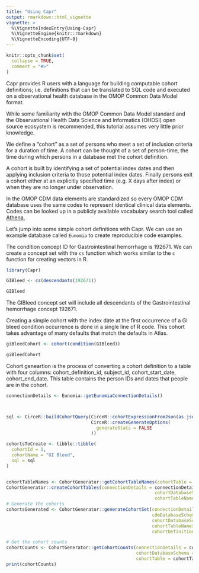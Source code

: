 ```yaml
---
title: "Using Capr"
output: rmarkdown::html_vignette
vignette: >
  %\VignetteIndexEntry{Using-Capr}
  %\VignetteEngine{knitr::rmarkdown}
  %\VignetteEncoding{UTF-8}
---
```


```r
knitr::opts_chunk$set(
  collapse = TRUE,
  comment = "#>"
)
```

Capr provides R users with a language for building computable cohort definitions; 
i.e. definitions that can be translated to SQL code and executed on a observational 
health database in the OMOP Common Data Model format.

While some familiarity with the OMOP Common Data Model standard and the Observational 
Health Data Science and Informatics (OHDSI) open source ecosystem is recommended, this 
tutorial assumes very little prior knowledge.

We define a "cohort" as a set of persons who meet a set of inclusion criteria for 
a duration of time. A cohort can be thought of a set of person-time, the time during 
which persons in a database met the cohort definition. 

A cohort is built by identifying a set of potential index dates and then applying 
inclusion criteria to those potential index dates. Finally persons exit a cohort
either at an explicitly specified time (e.g. X days after index) or when they are no
longer under observation.

In the OMOP CDM data elements are standardized so every OMOP CDM database uses the same 
codes to represent identical clinical data elements. Codes can be looked up in
a publicly available vocabulary search tool called [Athena.](https://athena.ohdsi.org/)

Let's jump into some simple cohort definitions with Capr. We can use an example 
database called `Eunomia` to create reproducible code examples.

The condition concept ID for Gastrointestinal hemorrhage is 192671. We can create a concept set with the `cs` function which works similar to the `c` function for creating vectors in R.

```r
library(Capr)

GIBleed <- cs(descendants(192671))

GIBleed
```

The GIBleed concept set will include all descendants of the Gastrointestinal hemorrhage concept 192671.


Creating a simple cohort with the index date at the first occurrence of a GI bleed 
condition occurrence is done in a single line of R code. This cohort takes advantage
of many defaults that match the defaults in Atlas.

```r
giBleedCohort <- cohort(condition(GIBleed))

giBleedCohort
```

Cohort geneartion is the process of converting a cohort definition to a table with four columns:
cohort_definition_id, subject_id, cohort_start_date, cohort_end_date. This table contains the person IDs
and dates that people are in the cohort.

```r


connectionDetails <- Eunomia::getEunomiaConnectionDetails()



sql <- CirceR::buildCohortQuery(CirceR::cohortExpressionFromJson(as.json(giBleedCohort)),
                                CirceR::createGenerateOptions(
                                  generateStats = FALSE
                                ))

cohortsToCreate <- tibble::tibble(
  cohortId = 1,
  cohortName = "GI Bleed",
  sql = sql
)


cohortTableNames <- CohortGenerator::getCohortTableNames(cohortTable = "my_cohort_table")
CohortGenerator::createCohortTables(connectionDetails = connectionDetails,
                                                        cohortDatabaseSchema = "main",
                                                        cohortTableNames = cohortTableNames)
# Generate the cohorts
cohortsGenerated <- CohortGenerator::generateCohortSet(connectionDetails = connectionDetails,
                                                       cdmDatabaseSchema = "main",
                                                       cohortDatabaseSchema = "main",
                                                       cohortTableNames = cohortTableNames,
                                                       cohortDefinitionSet = cohortsToCreate)

# Get the cohort counts
cohortCounts <- CohortGenerator::getCohortCounts(connectionDetails = connectionDetails,
                                                 cohortDatabaseSchema = "main",
                                                 cohortTable = cohortTableNames$cohortTable)
print(cohortCounts)




```




